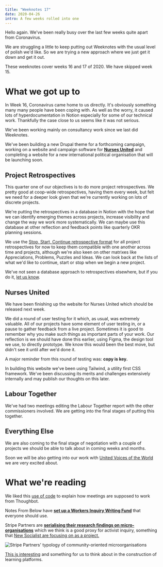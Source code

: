 ```yaml
---
title: "Weeknotes 17"
date: 2020-04-26
intro: A few weeks rolled into one
---
```

Hello again. We've been really busy over the last few weeks quite apart from Coronavirus. 

We are struggling a little to keep putting out Weeknotes with the usual level of polish we'd like. So we are trying a new approach where we just get it down and get it out.

These weeknotes cover weeks 16 and 17 of 2020. We have skipped week 15.

# What we got up to

In Week 16, Coronavirus came home to us directly. It's obviously something many many people have been coping with. As well as the worry, it caused lots of hyperdocumentation in Notion especially for some of our technical work. Thankfully the case close to us seems like it was not serious.

We've been working mainly on consultancy work since we last did Weeknotes. 

We've been building a new Drupal theme for a forthcoming campaign, working on a website and campaign software for [**Nurses United**](https://twitter.com/nurses_united/) and completing a website for a new international political organisation that will be launching soon.

## Project Retrospectives

This quarter one of our objectives is to do more project retrospectives. We pretty good at coop-wide retrospectives, having them every week, but felt we need for a deeper look given that we're currently working on lots of discrete projects.

We're putting the retrospectives in a database in Notion with the hope that we can identify emerging themes across projects, increase visibility and change the way we work more systematically. We can maybe use this database at other reflection and feedback points like quarterly OKR planning sessions.

We use the [Stop, Start, Continue retrospective format](https://www.groupmap.com/map-templates/start-stop-continue-retrospective/) for all project retrospectives for now to keep them compatible with one another across time and projects, although we're also keen on other matrixes like Appreciations, Problems, Puzzles and Ideas. We can look back at the lists of what we'd like to continue, start or stop when we begin a new project.

We've not seen a database approach to retrospectives elsewhere, but if you do it, [let us know](mailto:hello@commonknowledge.coop).

## Nurses United

We have been finishing up the website for Nurses United which should be released next week. 

We did a round of user testing for it which, as usual, was extremely valuable. All of our projects have some element of user testing in, or a pause to gather feedback from a live project. Sometimes it is good to remember why you make such things as important parts of your work. Our reflection is we should have done this earlier, using Figma, the design tool we use, to directly prototype. We know this would been the best move, but didn't see it until after we'd done it.

A major reminder from this round of testing was: **copy is key.**

In building this website we've been using Tailwind, a utility first CSS framework. We've been discussing its merits and challenges extensively internally and may publish our thoughts on this later.

## Labour Together

We've had two meetings editing the Labour Together report with the other commissioners involved. We are getting into the final stages of putting this together.

## Everything Else

We are also coming to the final stage of negotiation with a couple of projects we should be able to talk about in coming weeks and months. 

Soon we will be also getting into our work with [United Voices of the World](https://www.uvwunion.org.uk/) we are very excited about.

# What we're reading

We liked this [use of code](https://thoughtbot.com/blog/method-to-my-meeting) to explain how meetings are supposed to work from Thoughbot.

Notes From Below have **[set up a Workers Inquiry Writing Fund](https://notesfrombelow.org/article/why-worker-writing-matters)** that everyone should use.

Stripe Partners are **[serialising their research findings on micro-organisations](https://medium.com/digitalfund/key-findings-micro-organisations-discovery-research-ff61fb38e478)** which we think is a good proxy for activist inquiry, something that [New Socialist are focusing on as a project.](https://newsocialist.org.uk/tag/activists-inquiry/)

![Stripe Partners' typology of community-oriented microorganisations](../../assets/stripe-partners-microorganisations.png)

[This is interesting](https://tomcritchlow.com/2020/04/15/library-json/) and something for us to think about in the construction of learning platforms.